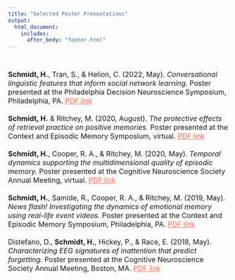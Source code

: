 ```yaml
---
title: "Selected Poster Presentations"
output:
  html_document:
    includes:
      after_body: "footer.html"
---
```


<br>

<font size="3.5">
**Schmidt, H.**, Tran, S., & Helion, C. (2022, May). *Conversational linguistic features that inform social network learning.* Poster presented at the Philadelphia Decision Neuroscience Symposium, Philadelphia, PA. [PDF link](files/Schmidt_PDNS2022.pdf){target="_blank" style="color:Tomato"}
\
\
**Schmidt, H.** & Ritchey, M. (2020, August). *The protective effects of retrieval practice on positive memories.* Poster presented at the Context and Episodic Memory Symposium, virtual. [PDF link](files/Schmidt_CEMS2020.pdf){target="_blank" style="color:Tomato"}
\
\
**Schmidt, H.**, Cooper, R. A., & Ritchey, M. (2020, May). *Temporal dynamics supporting the multidimensional quality of episodic memory.* Poster presented at the Cognitive Neuroscience Society Annual Meeting, virtual. [PDF link](files/Schmidt_CNS2020.pdf){target="_blank" style="color:Tomato"}
\
\
**Schmidt, H.**, Samide, R., Cooper, R. A., & Ritchey, M. (2019, May). *News flash! Investigating the dynamics of emotional memory using real-life event videos.* Poster presented at the Context and Episodic Memory Symposium, Philadelphia, PA. [PDF link](files/Schmidt_CEMS2019.pdf){target="_blank" style="color:Tomato"}
\
\
Distefano, D., **Schmidt, H.**, Hickey, P., & Race, E. (2018, May). *Characterizing EEG signatures of inattention that predict forgetting.* Poster presented at the Cognitive Neuroscience Society Annual Meeting, Boston, MA. [PDF link](files/Schmidt_CNS2018.pdf){target="_blank" style="color:Tomato"}

</font>